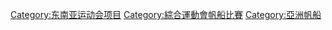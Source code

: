 [[Category:东南亚运动会项目|Category:东南亚运动会项目]]
[[Category:綜合運動會帆船比賽|Category:綜合運動會帆船比賽]]
[[Category:亞洲帆船|Category:亞洲帆船]]